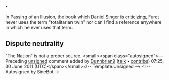 <article id="25939728" title=Talk:Totalitarian twins>
	<talkpage id="25939728" title="Talk:Totalitarian twins">
{{WikiProject Politics|fascism=yes|socialism=yes|importance=low|class=stub}}
{{WikiProject Socialism|importance=low|class=stub}}

==.==
In Passing of an Illusion, the book which Daniel Singer is criticizing, Furet never uses the term &quot;totalitarian twin&quot; nor can I find a reference anywhere in which he ever uses that term.

== Dispute neutrality  ==

&quot;The Nation&quot; is not a proper source.  &lt;small&gt;&lt;span class=&quot;autosigned&quot;&gt;— Preceding [[Wikipedia:Signatures|unsigned]] comment added by [[User:Dunnbrian9|Dunnbrian9]] ([[User talk:Dunnbrian9|talk]] • [[Special:Contributions/Dunnbrian9|contribs]]) 07:25, 30 June 2011 (UTC)&lt;/span&gt;&lt;/small&gt;&lt;!-- Template:Unsigned --&gt; &lt;!--Autosigned by SineBot--&gt;
	</talkpage>
</article>